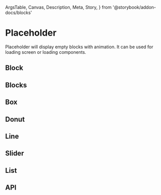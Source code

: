   ArgsTable,
  Canvas,
  Description,
  Meta,
  Story,
} from '@storybook/addon-docs/blocks'

<Meta title="Components/Placeholder" />

# Placeholder

<Description>
  Placeholder will display empty blocks with animation. It can be used for
  loading screen or loading components.
</Description>

<Canvas isColumn>
  <Story name="Basic">
    <Placeholder />
  </Story>
</Canvas>

## Block

<Canvas isColumn>
  <Story name="Block">
    <Placeholder type="block" />
  </Story>
</Canvas>

## Blocks

<Canvas isColumn>
  <Story name="Blocks">
    <Placeholder type="blocks" />
  </Story>
</Canvas>

## Box

<Canvas>
  <Story name="Box">
    <Placeholder
      display="flex"
      height={130}
      width={180}
      length={4}
      type="box"
    />
  </Story>
</Canvas>

## Donut

<Canvas isColumn>
  <Story name="Donut">
    <Placeholder type="donut" />
  </Story>
</Canvas>

## Line

<Canvas isColumn>
  <Story name="Line">
    <Placeholder type="line" />
  </Story>
</Canvas>

## Slider

<Canvas isColumn>
  <Story name="Slider">
    <Placeholder type="slider" />
  </Story>
</Canvas>

## List

<Canvas isColumn>
  <Story name="List">
    <Placeholder type="list" />
  </Story>
</Canvas>

## API

<ArgsTable of={Placeholder} />

